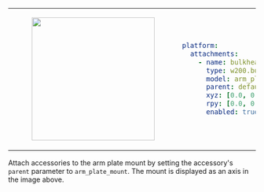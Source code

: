 <table>
<tr>
<td>
<center>
<figure>
    <img src={require("./img/bulkhead_arm_mount.png").default} width="250" />
</figure>
</center>
</td>
<td>

```yaml
platform:
  attachments:
    - name: bulkhead
      type: w200.bulkhead
      model: arm_plate
      parent: default_mount
      xyz: [0.0, 0.0, 0.0]
      rpy: [0.0, 0.0, 0.0]
      enabled: true
```

</td>
</tr>
</table>

Attach accessories to the arm plate mount by setting the accessory's `parent` parameter to `arm_plate_mount`. The mount is displayed as an axis in the image above.
